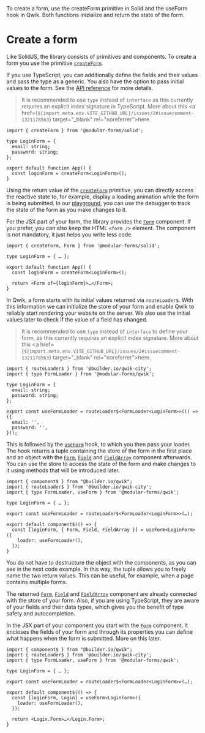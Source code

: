 
<Title>Create a form</Title>
<Description>
  To create a form, use the createForm primitive in Solid and the useForm hook
  in Qwik. Both functions inizialize and return the state of the form.
</Description>

# Create a form

<Solid block>

Like SolidJS, the library consists of primitives and components. To create a form you use the primitive <A href="/api/createForm">`createForm`</A>.

If you use TypeScript, you can additionally define the fields and their values and pass the type as a generic. You also have the option to pass initial values to the form. See the <A href="/api/createForm">API reference</A> for more details.

> It is recommended to use `type` instead of `interface` as this currently requires an explicit index signature in TypeScript. More about this <a href={`${import.meta.env.VITE_GITHUB_URL}/issues/2#issuecomment-1321178563`} target="\_blank" rel="noreferrer">here</a>.

```tsx
import { createForm } from '@modular-forms/solid';

type LoginForm = {
  email: string;
  password: string;
};

export default function App() {
  const loginForm = createForm<LoginForm>();
}
```

Using the return value of the <A href="/api/createForm">`createForm`</A> primitive, you can directly access the reactive state to, for example, display a loading animation while the form is being submitted. In our <A href="/playground">playground</A>, you can use the debugger to track the state of the form as you make changes to it.

For the JSX part of your form, the library provides the <A href="/api/Form">`Form`</A> component. If you prefer, you can also keep the HTML `<form />` element. The component is not mandatory, it just helps you write less code.

```tsx
import { createForm, Form } from '@modular-forms/solid';

type LoginForm = { … };

export default function App() {
  const loginForm = createForm<LoginForm>();

  return <Form of={loginForm}>…</Form>;
}
```

</Solid>

<Qwik block>

In Qwik, a form starts with its initial values returned via `routeLoader$`. With this information we can initialize the store of your form and enable Qwik to reliably start rendering your website on the server. We also use the initial values later to check if the value of a field has changed.

> It is recommended to use `type` instead of `interface` to define your form, as this currently requires an explicit index signature. More about this <a href={`${import.meta.env.VITE_GITHUB_URL}/issues/2#issuecomment-1321178563`} target="\_blank" rel="noreferrer">here</a>.

```tsx
import { routeLoader$ } from '@builder.io/qwik-city';
import { type FormLoader } from '@modular-forms/qwik';

type LoginForm = {
  email: string;
  password: string;
};

export const useFormLoader = routeLoader$<FormLoader<LoginForm>>(() => ({
  email: '',
  password: '',
}));
```

This is followed by the <A href="/api/useForm">`useForm`</A> hook, to which you then pass your loader. The hook returns a tuple containing the store of the form in the first place and an object with the <A href="/api/Form">`Form`</A>, <A href="/api/Field">`Field`</A> and <A href="/api/FieldArray">`FieldArray`</A> component afterwards. You can use the store to access the state of the form and make changes to it using methods that will be introduced later.

```tsx
import { component$ } from "@builder.io/qwik";
import { routeLoader$ } from '@builder.io/qwik-city';
import { type FormLoader, useForm } from '@modular-forms/qwik';

type LoginForm = { … };

export const useFormLoader = routeLoader$<FormLoader<LoginForm>>(…);

export default component$(() => {
  const [loginForm, { Form, Field, FieldArray }] = useForm<LoginForm>({
    loader: useFormLoader(),
  });
}
```

You do not have to destructure the object with the components, as you can see in the next code example. In this way, the tuple allows you to freely name the two return values. This can be useful, for example, when a page contains multiple forms.

The returned <A href="/api/Form">`Form`</A>, <A href="/api/Field">`Field`</A> and <A href="/api/FieldArray">`FieldArray`</A> component are already connected with the store of your form. Also, if you are using TypeScript, they are aware of your fields and their data types, which gives you the benefit of type safety and autocompletion.

In the JSX part of your component you start with the <A href="/api/Form">`Form`</A> component. It encloses the fields of your form and through its properties you can define what happens when the form is submitted. More on this later.

```tsx
import { component$ } from "@builder.io/qwik";
import { routeLoader$ } from '@builder.io/qwik-city';
import { type FormLoader, useForm } from '@modular-forms/qwik';

type LoginForm = { … };

export const useFormLoader = routeLoader$<FormLoader<LoginForm>>(…);

export default component$(() => {
  const [loginForm, Login] = useForm<LoginForm>({
    loader: useFormLoader(),
  });

  return <Login.Form>…</Login.Form>;
}
```

</Qwik>
